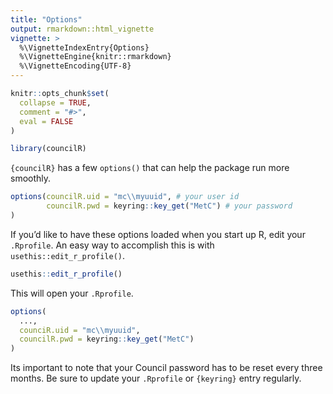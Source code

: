 ```yaml
---
title: "Options"
output: rmarkdown::html_vignette
vignette: >
  %\VignetteIndexEntry{Options}
  %\VignetteEngine{knitr::rmarkdown}
  %\VignetteEncoding{UTF-8}
---
```


```r
knitr::opts_chunk$set(
  collapse = TRUE,
  comment = "#>",
  eval = FALSE
)
```

```r
library(councilR)
```

`{councilR}` has a few `options()` that can help the package run more smoothly. 

```r
options(councilR.uid = "mc\\myuuid", # your user id
        councilR.pwd = keyring::key_get("MetC") # your password
)
```

If you'd like to have these options loaded when you start up R, edit your `.Rprofile`. An easy way to accomplish this is with `usethis::edit_r_profile()`.

```r
usethis::edit_r_profile()
```

This will open your `.Rprofile`. 

```r
options(
  ...,
  counciR.uid = "mc\\myuuid",
  councilR.pwd = keyring::key_get("MetC")
)
```

Its important to note that your Council password has to be reset every three months. Be sure to update your `.Rprofile` or `{keyring}` entry regularly. 
